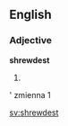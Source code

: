 ==English==

===Adjective===
'''shrewdest'''

# {{en-superlative of|shrewd}}
' zmienna 1

[[sv:shrewdest]]